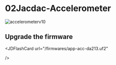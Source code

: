 
# 02Jacdac-Accelerometer

![accelerometerv10](https://learn.kittenbot.cn/2024md_pic/202402271852890.jpg)


## Upgrade the firmware

<JDFlashCard
  url="/firmwares/app-acc-da213.uf2"

/> 